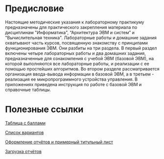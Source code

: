 # Предисловие

Настоящие методические указания к лабораторному практикуму предназначены для практического закрепления материала по дисциплинам "Информатика", “Архитектура ЭВМ и систем” и "Вычислительная техника". Лабораторные работы и домашние задания охватывают часть курсов, посвященную знакомству с принципами функционирования ЭВМ. Они разбиты на три раздела. В первый раздел включены четыре лабораторных работы и два домашних задания, предназначенные для ознакомления с учебой ЭВМ (базовой ЭВМ), на которой выполняются все лабораторные работы, и реализации с ее помощью простейших алгоритмов. Во втором разделе рассматривается организация ввода-вывода информации в базовой ЭВМ, а в третьем - реализация ее микропрограммного устройства управления. В приложениях приведена инструкция по работе с базовой ЭВМ и справочные таблицы.

# Полезные ссылки

[Таблица с баллами](https://docs.google.com/spreadsheets/d/1IyOaK0uHXaalbrAgcxL2WMcrfuSrDEBRfEOMD6L9pcs/edit?usp=sharing)

[Список вариантов](https://docs.google.com/spreadsheets/d/1IyOaK0uHXaalbrAgcxL2WMcrfuSrDEBRfEOMD6L9pcs/edit#gid=714494121)

[Оформление отчётов и примерный титульный лист](/titlepage)

[Загрузка отчётов](https://forms.gle/18DRTxRqxuikMDjb9)
